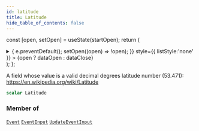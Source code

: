 ```yaml
---
id: latitude
title: Latitude
hide_table_of_contents: false
---
```






const [open, setOpen] = useState(startOpen);
return (
<details {...(open ? { open: true } : {})} className="details" style={{ border:'none', boxShadow:'none', background:'var(--ifm-background-color)' }}>
<summary
onClick={(e) => {
e.preventDefault();
setOpen((open) => !open);
}}
style={{ listStyle:'none' }} >
{open ? dataOpen : dataClose}
</summary>
{open && children}
</details>
);
};

A field whose value is a valid decimal degrees latitude number (53.471): https://en.wikipedia.org/wiki/Latitude

```graphql
scalar Latitude
```

### Member of

[`Event`](../../../docs/schema/objects/event) <Badge class="secondary" text="object"/><Bullet />[`EventInput`](../../../docs/schema/inputs/event-input) <Badge class="secondary" text="input"/><Bullet />[`UpdateEventInput`](../../../docs/schema/inputs/update-event-input) <Badge class="secondary" text="input"/>
